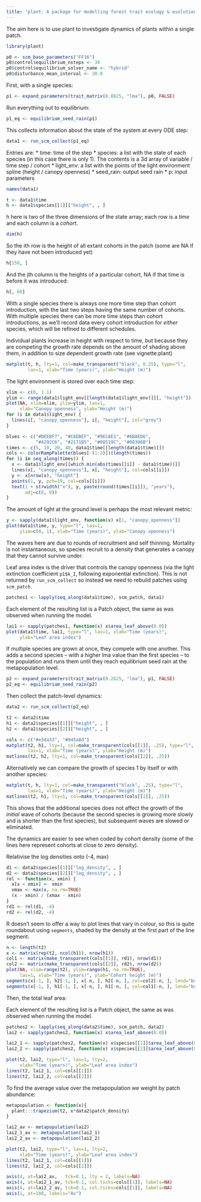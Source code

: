```yaml
---
title: "plant: A package for modelling forest trait ecology & evolution: _Patch-level dynamics_"
---
```


The aim here is to use plant to investigate dynamics of plants
within a single patch.
``` r
library(plant)

p0 <- scm_base_parameters("FF16")
p0$control$equilibrium_nsteps <- 30
p0$control$equilibrium_solver_name <- "hybrid"
p0$disturbance_mean_interval <- 30.0
```

First, with a single species:
``` r
p1 <- expand_parameters(trait_matrix(0.0825, "lma"), p0, FALSE)
```

Run everything out to equilibrium:
``` r
p1_eq <- equilibrium_seed_rain(p1)
```

This collects information about the state of the system at every
ODE step:
``` r
data1 <- run_scm_collect(p1_eq)
```

Entries are:
  * time: time of the step
  * species: a list with the state of each species (in this case
    there is only 1).  The contents is a 3d array of variable /
    time step / cohort
  * light_env: a list with the points of the light environment
    spline (height / canopy openness)
  * seed_rain: output seed rain
  * p: input parameters
``` r
names(data1)

t <- data1$time
h <- data1$species[[1]]["height", , ]
```

h here is two of the three dimensions of the state array; each row
is a *time* and each column is a *cohort*.
``` r
dim(h)
```

So the ith row is the height of all extant cohorts in the patch
(some are NA if they have not been introduced yet)
``` r
h[150, ]
```

And the jth column is the heights of a particular cohort, NA if
that time is before it was introduced:
``` r
h[, 60]
```

With a single species there is always one more time step than
cohort introduction, with the last two steps having the same number
of cohorts.  With multiple species there can be more time steps
than cohort introductions, as we'll record data every cohort
introduction for *either* species, which will be refined to
different schedules.

Individual plants increase in height with respect to time, but
because they are competing the growth rate depends on the amount of
shading above them, in addition to size dependent growth rate (see
vignette:plant)
``` r
matplot(t, h, lty=1, col=make_transparent("black", 0.25), type="l",
        las=1, xlab="Time (years)", ylab="Height (m)")
```

The light environment is stored over each time step:
``` r
xlim <- c(0, 1.1)
ylim <- range(data1$light_env[[length(data1$light_env)]][, "height"])
plot(NA, xlim=xlim, ylim=ylim, las=1,
     xlab="Canopy openness", ylab="Height (m)")
for (i in data1$light_env) {
  lines(i[, "canopy_openness"], i[, "height"], col="grey")
}

blues <- c("#DEEBF7", "#C6DBEF", "#9ECAE1", "#6BAED6",
           "#4292C6", "#2171B5", "#08519C", "#08306B")
times <- c(5, 10, 20, 40, data1$time[[length(data1$time)]])
cols <- colorRampPalette(blues[-(1:2)])(length(times))
for (i in seq_along(times)) {
  x <- data1$light_env[[which.min(abs(times[[i]] - data1$time))]]
  lines(x[, "canopy_openness"], x[, "height"], col=cols[[i]])
  y <- x[nrow(x), "height"]
  points(1, y, pch=19, col=cols[[i]])
  text(1 + strwidth("x"), y, paste(round(times[[i]]), "years"),
       adj=c(0, 0))
}
```

The amount of light at the ground level is perhaps the most
relevant metric:
``` r
y <- sapply(data1$light_env, function(x) x[1, "canopy_openness"])
plot(data1$time, y, type="l", las=1,
     ylim=c(0, 1), xlab="Time (years)", ylab="Canopy openness")
```

The waves here are due to rounds of recruitment and self thinning.
Mortality is not instantaneous, so species recruit to a density
that generates a canopy that they cannot survive under.

Leaf area index is the driver that controls the canopy openness
(via the light extinction coefficient `p1$k_I`, following
exponential extinction).  This is not returned by
`run_scm_collect` so instead we need to rebuild patches using
`scm_patch`.
``` r
patches1 <- lapply(seq_along(data1$time), scm_patch, data1)
```

Each element of the resulting list is a Patch object, the same as
was observed when running the model.
``` r
lai1 <- sapply(patches1, function(x) x$area_leaf_above(0.0))
plot(data1$time, lai1, type="l", las=1, xlab="Time (years)",
     ylab="Leaf area index")
```

If multiple species are grown at once, they compete with one
another.  This adds a second species -- with a higher lma value
than the first species -- to the population and runs them until
they reach equilibrium seed rain at the metapopulation level.
``` r
p2 <- expand_parameters(trait_matrix(0.2625, "lma"), p1, FALSE)
p2_eq <- equilibrium_seed_rain(p2)
```

Then collect the patch-level dynamics:
``` r
data2 <- run_scm_collect(p2_eq)

t2 <- data2$time
h1 <- data2$species[[1]]["height", , ]
h2 <- data2$species[[2]]["height", , ]

cols <- c("#e34a33", "#045a8d")
matplot(t2, h1, lty=1, col=make_transparent(cols[[1]], .25), type="l",
        las=1, xlab="Time (years)", ylab="Height (m)")
matlines(t2, h2, lty=1, col=make_transparent(cols[[2]], .25))
```

Alternatively we can compare the growth of species 1 by itself or
with another species:
``` r
matplot(t, h, lty=1, col=make_transparent("black", .25), type="l",
        las=1, xlab="Time (years)", ylab="Height (m)")
matlines(t2, h1, lty=1, col=make_transparent(cols[[1]], .25))
```

This shows that the additional species does not affect the growth
of the *initial* wave of cohorts (because the second species is
growing more slowly and is shorter than the first species), but
subsequent waves are slowed or eliminated.

The dynamics are easier to see when coded by cohort density (some
of the lines here represent cohorts at close to zero density).

Relativise the log densities onto (-4, max)
``` r
d1 <- data2$species[[1]]["log_density", , ]
d2 <- data2$species[[2]]["log_density", , ]
rel <- function(x, xmin) {
  x[x < xmin] <- xmin
  xmax <- max(x, na.rm=TRUE)
  (x - xmin) / (xmax - xmin)
}
rd1 <- rel(d1, -4)
rd2 <- rel(d2, -4)
```

R doesn't seem to offer a way to plot lines that vary in colour, so
this is quite roundabout using `segments`, shaded by the density at
the first part of the line segment:
``` r
n <- length(t2)
x <- matrix(rep(t2, ncol(h1)), nrow(h1))
col1 <- matrix(make_transparent(cols[[1]], rd1), nrow(d1))
col2 <- matrix(make_transparent(cols[[2]], rd2), nrow(d2))
plot(NA, xlim=range(t2), ylim=range(h1, na.rm=TRUE),
     las=1, xlab="Time (years)", ylab="Cohort height (m)")
segments(x[-1, ], h2[-1, ], x[-n, ], h2[-n, ], col=col2[-n, ], lend="butt")
segments(x[-1, ], h1[-1, ], x[-n, ], h1[-n, ], col=col1[-n, ], lend="butt")
```

Then, the total leaf area:

Each element of the resulting list is a Patch object, the same as
was observed when running the model.
``` r
patches2 <- lapply(seq_along(data2$time), scm_patch, data2)
lai2 <- sapply(patches2, function(x) x$area_leaf_above(0.0))

lai2_1 <- sapply(patches2, function(x) x$species[[1]]$area_leaf_above(0.0))
lai2_2 <- sapply(patches2, function(x) x$species[[2]]$area_leaf_above(0.0))

plot(t2, lai2, type="l", las=1, lty=2,
     xlab="Time (years)", ylab="Leaf area index")
lines(t2, lai2_1, col=cols[[1]])
lines(t2, lai2_2, col=cols[[2]])
```

To find the average value over the metapopulation we weight by patch abundance:
``` r
metapopulation <- function(x){
  plant:::trapezium(t2, x*data2$patch_density)
}

lai2_av <- metapopulation(lai2)
lai2_1_av <- metapopulation(lai2_1)
lai2_2_av <- metapopulation(lai2_2)

plot(t2, lai2, type="l", las=1, lty=2,
     xlab="Time (years)", ylab="Leaf area index")
lines(t2, lai2_1, col=cols[[1]])
lines(t2, lai2_2, col=cols[[2]])

axis(4, at=lai2_av,   tck=0.1, lty = 2, labels=NA)
axis(4, at=lai2_1_av, tck=0.1, col.ticks=cols[[1]], labels=NA)
axis(4, at=lai2_2_av, tck=0.1, col.ticks=cols[[1]], labels=NA)
axis(1, at=108, labels="Av")
```
